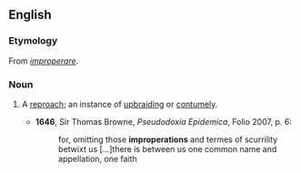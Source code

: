 ==English==

===Etymology===
From {{etyl|la|en}} ''[[improperare]]''.

===Noun===
{{en-noun}}

# {{context|obsolete}} A [[reproach]]; an instance of [[upbraiding]] or [[contumely]].
#* '''1646''', Sir Thomas Browne, ''Pseudodoxia Epidemica'', Folio 2007, p. 6:
#*: for, omitting those '''improperations''' and termes of scurrility betwixt us [...]there is between us one common name and appellation, one faith